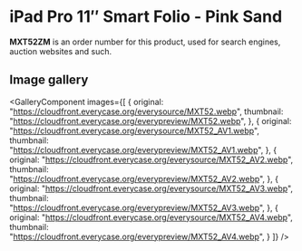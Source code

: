 
# iPad Pro 11″ Smart Folio - Pink Sand

<Callout type='info' emoji='👉🏻'>**MXT52ZM** is an order number for this product, used for search engines, auction websites and such.</Callout>

## Image gallery

<GalleryComponent
    images={[
      {
        original: "https://cloudfront.everycase.org/everysource/MXT52.webp",
        thumbnail: "https://cloudfront.everycase.org/everypreview/MXT52.webp",
      },
      {
        original: "https://cloudfront.everycase.org/everysource/MXT52_AV1.webp",
        thumbnail: "https://cloudfront.everycase.org/everypreview/MXT52_AV1.webp",
      },
      {
        original: "https://cloudfront.everycase.org/everysource/MXT52_AV2.webp",
        thumbnail: "https://cloudfront.everycase.org/everypreview/MXT52_AV2.webp",
      },
      {
        original: "https://cloudfront.everycase.org/everysource/MXT52_AV3.webp",
        thumbnail: "https://cloudfront.everycase.org/everypreview/MXT52_AV3.webp",
      },
      {
        original: "https://cloudfront.everycase.org/everysource/MXT52_AV4.webp",
        thumbnail: "https://cloudfront.everycase.org/everypreview/MXT52_AV4.webp",
      }
    ]}
  />
